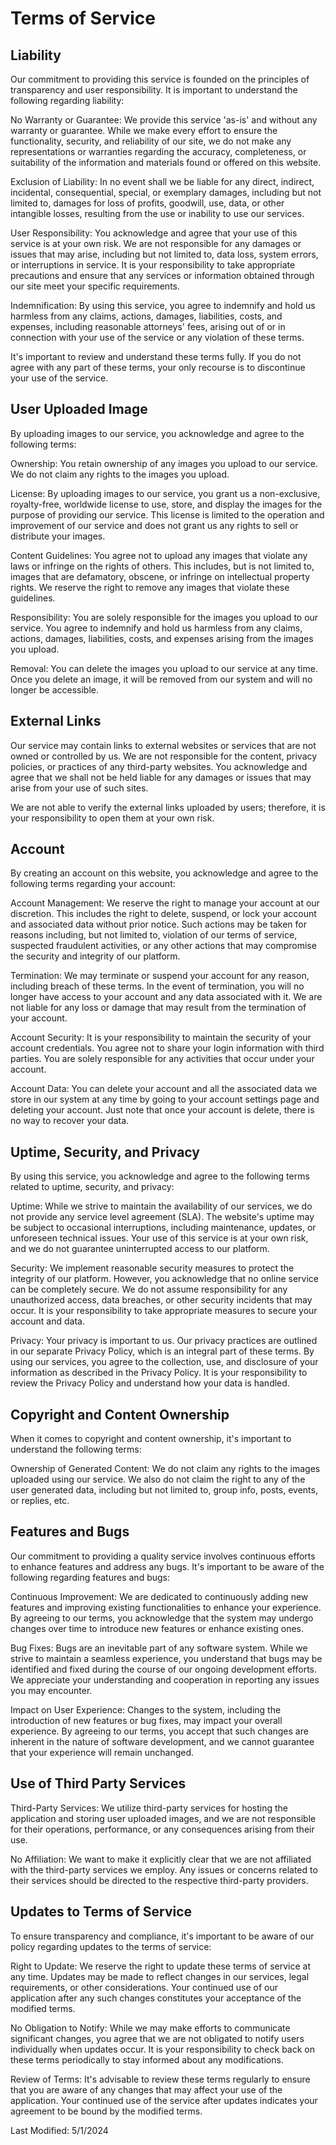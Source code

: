 # Terms of Service

## Liability

Our commitment to providing this service is founded on the principles of transparency and user responsibility. It is important to understand the following regarding liability:

No Warranty or Guarantee: We provide this service 'as-is' and without any warranty or guarantee. While we make every effort to ensure the functionality, security, and reliability of our site, we do not make any representations or warranties regarding the accuracy, completeness, or suitability of the information and materials found or offered on this website.

Exclusion of Liability: In no event shall we be liable for any direct, indirect, incidental, consequential, special, or exemplary damages, including but not limited to, damages for loss of profits, goodwill, use, data, or other intangible losses, resulting from the use or inability to use our services.

User Responsibility: You acknowledge and agree that your use of this service is at your own risk. We are not responsible for any damages or issues that may arise, including but not limited to, data loss, system errors, or interruptions in service. It is your responsibility to take appropriate precautions and ensure that any services or information obtained through our site meet your specific requirements.

Indemnification: By using this service, you agree to indemnify and hold us harmless from any claims, actions, damages, liabilities, costs, and expenses, including reasonable attorneys' fees, arising out of or in connection with your use of the service or any violation of these terms.

It's important to review and understand these terms fully. If you do not agree with any part of these terms, your only recourse is to discontinue your use of the service.

## User Uploaded Image

By uploading images to our service, you acknowledge and agree to the following terms:

Ownership: You retain ownership of any images you upload to our service. We do not claim any rights to the images you upload.

License: By uploading images to our service, you grant us a non-exclusive, royalty-free, worldwide license to use, store, and display the images for the purpose of providing our service. This license is limited to the operation and improvement of our service and does not grant us any rights to sell or distribute your images.

Content Guidelines: You agree not to upload any images that violate any laws or infringe on the rights of others. This includes, but is not limited to, images that are defamatory, obscene, or infringe on intellectual property rights. We reserve the right to remove any images that violate these guidelines.

Responsibility: You are solely responsible for the images you upload to our service. You agree to indemnify and hold us harmless from any claims, actions, damages, liabilities, costs, and expenses arising from the images you upload.

Removal: You can delete the images you upload to our service at any time. Once you delete an image, it will be removed from our system and will no longer be accessible.

## External Links

Our service may contain links to external websites or services that are not owned or controlled by us. We are not responsible for the content, privacy policies, or practices of any third-party websites. You acknowledge and agree that we shall not be held liable for any damages or issues that may arise from your use of such sites.

We are not able to verify the external links uploaded by users; therefore, it is your responsibility to open them at your own risk.

## Account

By creating an account on this website, you acknowledge and agree to the following terms regarding your account:

Account Management: We reserve the right to manage your account at our discretion. This includes the right to delete, suspend, or lock your account and associated data without prior notice. Such actions may be taken for reasons including, but not limited to, violation of our terms of service, suspected fraudulent activities, or any other actions that may compromise the security and integrity of our platform.

Termination: We may terminate or suspend your account for any reason, including breach of these terms. In the event of termination, you will no longer have access to your account and any data associated with it. We are not liable for any loss or damage that may result from the termination of your account.

Account Security: It is your responsibility to maintain the security of your account credentials. You agree not to share your login information with third parties. You are solely responsible for any activities that occur under your account.

Account Data: You can delete your account and all the associated data we store in our system at any time by going to your account settings page and deleting your account. Just note that once your account is delete, there is no way to recover your data.

## Uptime, Security, and Privacy

By using this service, you acknowledge and agree to the following terms related to uptime, security, and privacy:

Uptime: While we strive to maintain the availability of our services, we do not provide any service level agreement (SLA). The website's uptime may be subject to occasional interruptions, including maintenance, updates, or unforeseen technical issues. Your use of this service is at your own risk, and we do not guarantee uninterrupted access to our platform.

Security: We implement reasonable security measures to protect the integrity of our platform. However, you acknowledge that no online service can be completely secure. We do not assume responsibility for any unauthorized access, data breaches, or other security incidents that may occur. It is your responsibility to take appropriate measures to secure your account and data.

Privacy: Your privacy is important to us. Our privacy practices are outlined in our separate Privacy Policy, which is an integral part of these terms. By using our services, you agree to the collection, use, and disclosure of your information as described in the Privacy Policy. It is your responsibility to review the Privacy Policy and understand how your data is handled.

## Copyright and Content Ownership

When it comes to copyright and content ownership, it's important to understand the following terms:

Ownership of Generated Content: We do not claim any rights to the images uploaded using our service. We also do not claim the right to any of the user generated data, including but not limited to, group info, posts, events, or replies, etc.

## Features and Bugs

Our commitment to providing a quality service involves continuous efforts to enhance features and address any bugs. It's important to be aware of the following regarding features and bugs:

Continuous Improvement: We are dedicated to continuously adding new features and improving existing functionalities to enhance your experience. By agreeing to our terms, you acknowledge that the system may undergo changes over time to introduce new features or enhance existing ones.

Bug Fixes: Bugs are an inevitable part of any software system. While we strive to maintain a seamless experience, you understand that bugs may be identified and fixed during the course of our ongoing development efforts. We appreciate your understanding and cooperation in reporting any issues you may encounter.

Impact on User Experience: Changes to the system, including the introduction of new features or bug fixes, may impact your overall experience. By agreeing to our terms, you accept that such changes are inherent in the nature of software development, and we cannot guarantee that your experience will remain unchanged.

## Use of Third Party Services

Third-Party Services: We utilize third-party services for hosting the application and storing user uploaded images, and we are not responsible for their operations, performance, or any consequences arising from their use.

No Affiliation: We want to make it explicitly clear that we are not affiliated with the third-party services we employ. Any issues or concerns related to their services should be directed to the respective third-party providers.

## Updates to Terms of Service

To ensure transparency and compliance, it's important to be aware of our policy regarding updates to the terms of service:

Right to Update: We reserve the right to update these terms of service at any time. Updates may be made to reflect changes in our services, legal requirements, or other considerations. Your continued use of our application after any such changes constitutes your acceptance of the modified terms.

No Obligation to Notify: While we may make efforts to communicate significant changes, you agree that we are not obligated to notify users individually when updates occur. It is your responsibility to check back on these terms periodically to stay informed about any modifications.

Review of Terms: It's advisable to review these terms regularly to ensure that you are aware of any changes that may affect your use of the application. Your continued use of the service after updates indicates your agreement to be bound by the modified terms.

Last Modified: 5/1/2024
